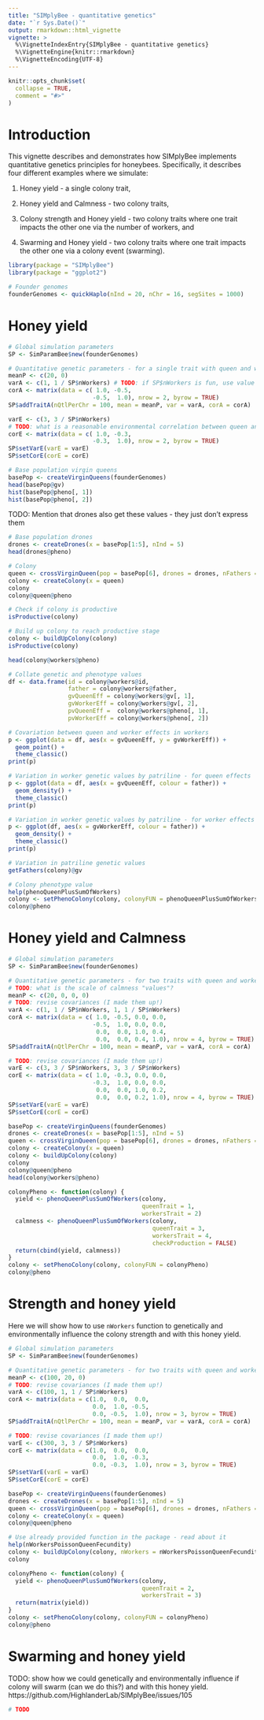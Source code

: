 ```yaml
---
title: "SIMplyBee - quantitative genetics"
date: "`r Sys.Date()`"
output: rmarkdown::html_vignette
vignette: >
  %\VignetteIndexEntry{SIMplyBee - quantitative genetics}
  %\VignetteEngine{knitr::rmarkdown}
  %\VignetteEncoding{UTF-8}
---
```


```r
knitr::opts_chunk$set(
  collapse = TRUE,
  comment = "#>"
)
```

# Introduction

This vignette describes and demonstrates how SIMplyBee implements quantitative
genetics principles for honeybees. Specifically, it describes four different
examples where we simulate:

  1) Honey yield - a single colony trait,
  
  2) Honey yield and Calmness - two colony traits,
  
  3) Colony strength and Honey yield - two colony traits where one trait impacts
     the other one via the number of workers, and
  
  4) Swarming and Honey yield - two colony traits where one trait impacts the
     other one via a colony event (swarming).

```r
library(package = "SIMplyBee")
library(package = "ggplot2")
```

```r
# Founder genomes
founderGenomes <- quickHaplo(nInd = 20, nChr = 16, segSites = 1000)
```

# Honey yield 

```r
# Global simulation parameters
SP <- SimParamBee$new(founderGenomes)

# Quantitative genetic parameters - for a single trait with queen and worker genetic effects
meanP <- c(20, 0)
varA <- c(1, 1 / SP$nWorkers) # TODO: if SP$nWorkers is fun, use value here!
corA <- matrix(data = c( 1.0, -0.5, 
                        -0.5,  1.0), nrow = 2, byrow = TRUE)
SP$addTraitA(nQtlPerChr = 100, mean = meanP, var = varA, corA = corA)

varE <- c(3, 3 / SP$nWorkers)
# TODO: what is a reasonable environmental correlation between queen and worker effects?
corE <- matrix(data = c( 1.0, -0.3, 
                        -0.3,  1.0), nrow = 2, byrow = TRUE)
SP$setVarE(varE = varE)
SP$setCorE(corE = corE)
```

```r
# Base population virgin queens
basePop <- createVirginQueens(founderGenomes)
head(basePop@gv)
hist(basePop@pheno[, 1])
hist(basePop@pheno[, 2])
```

TODO: Mention that drones also get these values - they just don't express them

```r
# Base population drones
drones <- createDrones(x = basePop[1:5], nInd = 5)
head(drones@pheno)
```

```r
# Colony
queen <- crossVirginQueen(pop = basePop[6], drones = drones, nFathers = 5)
colony <- createColony(x = queen)
colony
colony@queen@pheno
```

```r
# Check if colony is productive
isProductive(colony)

# Build up colony to reach productive stage
colony <- buildUpColony(colony)
isProductive(colony)
```

```r
head(colony@workers@pheno)
```

```r
# Collate genetic and phenotype values
df <- data.frame(id = colony@workers@id,
                 father = colony@workers@father,
                 gvQueenEff = colony@workers@gv[, 1],
                 gvWorkerEff = colony@workers@gv[, 2],
                 pvQueenEff =  colony@workers@pheno[, 1],
                 pvWorkerEff = colony@workers@pheno[, 2])
```

```r
# Covariation between queen and worker effects in workers
p <- ggplot(data = df, aes(x = gvQueenEff, y = gvWorkerEff)) +
  geom_point() +
  theme_classic()
print(p)
```

```r
# Variation in worker genetic values by patriline - for queen effects
p <- ggplot(data = df, aes(x = gvQueenEff, colour = father)) +
  geom_density() +
  theme_classic()
print(p)
```

```r
# Variation in worker genetic values by patriline - for worker effects
p <- ggplot(df, aes(x = gvWorkerEff, colour = father)) +
  geom_density() +
  theme_classic()
print(p)
```

```r
# Variation in patriline genetic values
getFathers(colony)@gv
```

```r
# Colony phenotype value
help(phenoQueenPlusSumOfWorkers)
colony <- setPhenoColony(colony, colonyFUN = phenoQueenPlusSumOfWorkers)
colony@pheno
```

# Honey yield and Calmness

```r
# Global simulation parameters
SP <- SimParamBee$new(founderGenomes)

# Quantitative genetic parameters - for two traits with queen and worker genetic effects
# TODO: what is the scale of calmness "values"?
meanP <- c(20, 0, 0, 0)
# TODO: revise covariances (I made them up!)
varA <- c(1, 1 / SP$nWorkers, 1, 1 / SP$nWorkers)
corA <- matrix(data = c( 1.0, -0.5, 0.0, 0.0, 
                        -0.5,  1.0, 0.0, 0.0,
                         0.0,  0.0, 1.0, 0.4,
                         0.0,  0.0, 0.4, 1.0), nrow = 4, byrow = TRUE)
SP$addTraitA(nQtlPerChr = 100, mean = meanP, var = varA, corA = corA)

# TODO: revise covariances (I made them up!)
varE <- c(3, 3 / SP$nWorkers, 3, 3 / SP$nWorkers)
corE <- matrix(data = c( 1.0, -0.3, 0.0, 0.0,
                        -0.3,  1.0, 0.0, 0.0,
                         0.0,  0.0, 1.0, 0.2,
                         0.0,  0.0, 0.2, 1.0), nrow = 4, byrow = TRUE)
SP$setVarE(varE = varE)
SP$setCorE(corE = corE)
```

```r
basePop <- createVirginQueens(founderGenomes)
drones <- createDrones(x = basePop[1:5], nInd = 5)
queen <- crossVirginQueen(pop = basePop[6], drones = drones, nFathers = 5)
colony <- createColony(x = queen)
colony <- buildUpColony(colony)
colony
colony@queen@pheno
head(colony@workers@pheno)
```

```r
colonyPheno <- function(colony) {
  yield <- phenoQueenPlusSumOfWorkers(colony,
                                      queenTrait = 1,
                                      workersTrait = 2)
  calmness <- phenoQueenPlusSumOfWorkers(colony,
                                         queenTrait = 3,
                                         workersTrait = 4,
                                         checkProduction = FALSE)
  return(cbind(yield, calmness))
}
colony <- setPhenoColony(colony, colonyFUN = colonyPheno)
colony@pheno
```

# Strength and honey yield

Here we will show how to use `nWorkers` function to genetically and environmentally influence the colony strength and with this honey yield.

```r
# Global simulation parameters
SP <- SimParamBee$new(founderGenomes)

# Quantitative genetic parameters - for two traits with queen and worker genetic effects
meanP <- c(100, 20, 0)
# TODO: revise covariances (I made them up!)
varA <- c(100, 1, 1 / SP$nWorkers)
corA <- matrix(data = c(1.0,  0.0,  0.0,
                        0.0,  1.0, -0.5, 
                        0.0, -0.5,  1.0), nrow = 3, byrow = TRUE)
SP$addTraitA(nQtlPerChr = 100, mean = meanP, var = varA, corA = corA)

# TODO: revise covariances (I made them up!)
varE <- c(300, 3, 3 / SP$nWorkers)
corE <- matrix(data = c(1.0,  0.0,  0.0,
                        0.0,  1.0, -0.3,
                        0.0, -0.3,  1.0), nrow = 3, byrow = TRUE)
SP$setVarE(varE = varE)
SP$setCorE(corE = corE)
```

```r
basePop <- createVirginQueens(founderGenomes)
drones <- createDrones(x = basePop[1:5], nInd = 5)
queen <- crossVirginQueen(pop = basePop[6], drones = drones, nFathers = 5)
colony <- createColony(x = queen)
colony@queen@pheno
```

```r
# Use already provided function in the package - read about it
help(nWorkersPoissonQueenFecundity)
colony <- buildUpColony(colony, nWorkers = nWorkersPoissonQueenFecundity)
colony
```

```r
colonyPheno <- function(colony) {
  yield <- phenoQueenPlusSumOfWorkers(colony,
                                      queenTrait = 2,
                                      workersTrait = 3)
  return(matrix(yield))
}
colony <- setPhenoColony(colony, colonyFUN = colonyPheno)
colony@pheno
```

# Swarming and honey yield

TODO: show how we could genetically and environmentally influence if colony will swarm (can we do this?) and with this honey yield. https://github.com/HighlanderLab/SIMplyBee/issues/105

```r
# TODO
```
